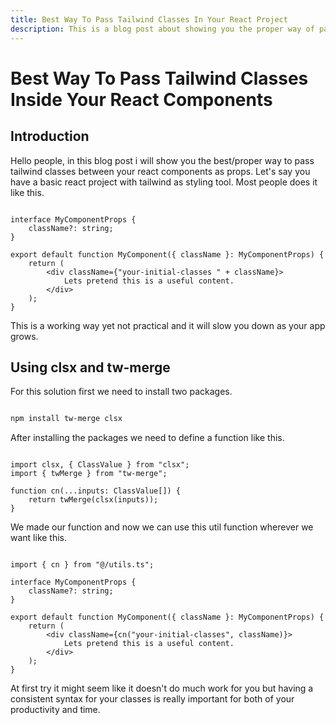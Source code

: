 ```yaml
---
title: Best Way To Pass Tailwind Classes In Your React Project
description: This is a blog post about showing you the proper way of passing tailwind classes inside your react components.
---
```


# Best Way To Pass Tailwind Classes Inside Your React Components

## Introduction

Hello people, in this blog post i will show you the 
best/proper way to pass tailwind classes between your 
react components as props. Let's say you have a basic
react project with tailwind as styling tool. Most people
does it like this.

```tsx

interface MyComponentProps {
    className?: string;
}

export default function MyComponent({ className }: MyComponentProps) {
    return (
        <div className={"your-initial-classes " + className}>
            Lets pretend this is a useful content.
        </div>
    );
}

```

This is a working way yet not practical and it will slow you down as your app grows.

## Using clsx and tw-merge

For this solution first we need to install two packages.

```bash

npm install tw-merge clsx

```

After installing the packages we need to define a function like this.

```tsx

import clsx, { ClassValue } from "clsx";
import { twMerge } from "tw-merge";

function cn(...inputs: ClassValue[]) {
	return twMerge(clsx(inputs));
}

```

We made our function and now we can use this util function wherever we want like this.

```tsx

import { cn } from "@/utils.ts";

interface MyComponentProps {
    className?: string;
}

export default function MyComponent({ className }: MyComponentProps) {
    return (
        <div className={cn("your-initial-classes", className)}>
            Lets pretend this is a useful content.
        </div>
    );
}

```

At first try it might seem like it doesn't do much work 
for you but having a consistent syntax for your classes
is really important for both of your productivity and time.